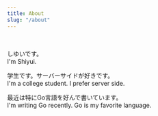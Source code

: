 ```yaml
---
title: About
slug: "/about"
---
```


<br />

しゆいです。  
I'm Shiyui.

学生です。サーバーサイドが好きです。  
I'm a college student. I prefer server side. 

最近は特にGo言語を好んで書いています。  
I'm writing Go recently. Go is my favorite language.